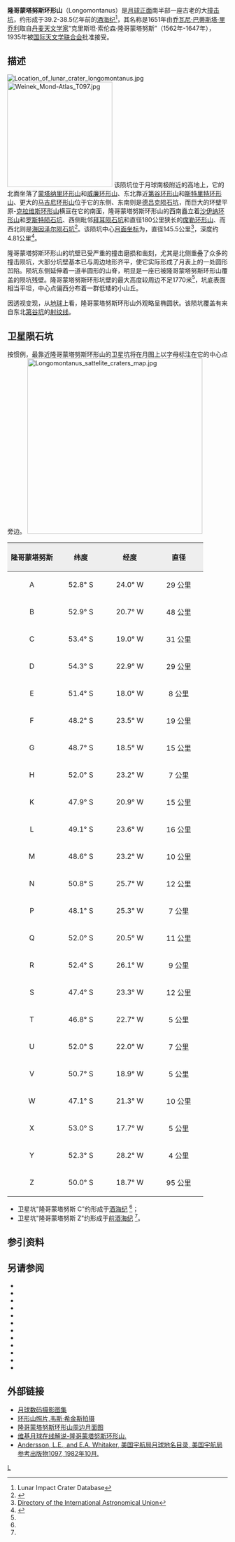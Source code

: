 {{lunar crater data|
 image=Longomontanus crater 4136 h1 h2.jpg|240px|
 caption=月球轨道器4号拍摄的图像|
 latitude=49.55|
 N_or_S=S|
 longitude=21.88|
 E_or_W=W|
 diameter=145.5公里|
 depth=44.81公里|
 colong=22|
 eponym=克·索·隆哥蒙塔努斯}}
'''隆哥蒙塔努斯环形山'''（Longomontanus）是[[月球正面|月球正面]]南半部一座古老的大[[撞击坑|撞击坑]]，约形成于39.2-38.5亿年前的[[酒海纪|酒海纪]]<ref name=LICD>Lunar Impact Crater Database</ref>，其名称是1651年由[[乔瓦尼·巴蒂斯塔·里乔利|乔瓦尼·巴蒂斯塔·里乔利]]取自[[丹麦|丹麦]][[天文学家|天文学家]]“克里斯坦·索伦森·隆哥蒙塔努斯”（1562年-1647年），1935年被[[国际天文学联合会|国际天文学联合会]]批准接受。

==描述==
[[Image:Location_of_lunar_crater_longomontanus.jpg|thumb]]
[[Image:Weinek_Mond-Atlas_T097.jpg|240px]]
该陨坑位于月球南极附近的高地上，它的北面坐落了[[蒙塔纳里环形山|蒙塔纳里环形山]]和[[威廉环形山|威廉环形山]]、东北靠近[[第谷坑|第谷环形山]]和[[斯特里特环形山|斯特里特环形山]]、更大的[[马吉尼环形山|马吉尼环形山]]位于它的东侧、东南则是[[德吕克陨石坑|德吕克陨石坑]]，而巨大的环壁平原-[[克拉维斯环形山|克拉维斯环形山]]横亘在它的南面，隆哥蒙塔努斯环形山的西南矗立着[[沙伊纳环形山|沙伊纳环形山]]和[[罗斯特陨石坑|罗斯特陨石坑]]、西侧毗邻[[拜耳陨石坑|拜耳陨石坑]]和直径180公里狭长的[[席勒环形山|席勒环形山]]、而西北则是[[海因泽尔陨石坑|海因泽尔陨石坑]]<ref>{{Cite web |url=http://www.lpi.usra.edu/resources/mapcatalog/LAC/lac125/ |title=Crater Longomontanus on the map LAC125 |accessdate=2016-10-01 |archive-date=2017-07-28 |archive-url=https://web.archive.org/web/20170728212445/http://www.lpi.usra.edu/resources/mapcatalog/LAC/lac125/ |dead-url=no }}</ref>。该陨坑中心[[月面坐标|月面坐标]]为{{Coord|49.55|S|21.88|E|globe:Moon|nogoogle=1|noosm=1|display=it}}，直径145.5公里<ref name="IAU">[http://planetarynames.wr.usgs.gov/Feature/3465 Directory of the International Astronomical Union]</ref>，深度约4.81公里<ref>{{Cite web |url=http://fisherka.csolutionshosting.net/astronote/plan/craterdepth/html/CraterDepthFeatureNameWestfall.html |title=John E. Westfall's Atlas of the Lunar Terminator, Cambridge Univ. Press (2000) |accessdate=2016-10-01 |archive-date=2014-12-18 |archive-url=https://archive.today/20141218234310/http://fisherka.csolutionshosting.net/astronote/plan/craterdepth/html/CraterDepthFeatureNameWestfall.html |dead-url=no }}</ref>。

隆哥蒙塔努斯环形山的坑壁已受严重的撞击磨损和凿刻，尤其是北侧重叠了众多的撞击陨坑，大部分坑壁基本已与周边地形齐平，使它实际形成了月表上的一处圆形凹陷。陨坑东侧延伸着一道半圆形的山脊，明显是一座已被隆哥蒙塔努斯环形山覆盖的陨坑残壁。隆哥蒙塔努斯环形坑壁的最大高度较周边不足1770米<ref name="LICD"/>，坑底表面相当平坦，中心点偏西分布着一群低矮的小山丘。

因透视变现，从[[地球|地球]]上看，隆哥蒙塔努斯环形山外观略呈椭圆状。该陨坑覆盖有来自东北[[第谷坑|第谷坑]]的[[射纹系统|射纹线]]。

==卫星陨石坑==
按惯例，最靠近隆哥蒙塔努斯环形山的卫星坑将在月图上以字母标注在它的中心点旁边。
[[Image:Longomontanus_sattelite_craters_map.jpg|400px]]

{| class="wikitable"
!width="25%" style="background:#eeeeee;" |隆哥蒙塔努斯 
!width="25%" style="background:#eeeeee;" |纬度
!width="25%" style="background:#eeeeee;" |经度
!width="25%" style="background:#eeeeee;" |直径
|-
|align="center"|A
|align="center"|52.8° S
|align="center"|24.0° W
|align="center"|29 公里
|-
|align="center"|B
|align="center"|52.9° S
|align="center"|20.7° W
|align="center"|48 公里
|-
|align="center"|C
|align="center"|53.4° S
|align="center"|19.0° W
|align="center"|31 公里
|-
|align="center"|D
|align="center"|54.3° S
|align="center"|22.9° W
|align="center"|29 公里
|-
|align="center"|E
|align="center"|51.4° S
|align="center"|18.0° W
|align="center"|8 公里
|-
|align="center"|F
|align="center"|48.2° S
|align="center"|23.5° W
|align="center"|19 公里
|-
|align="center"|G
|align="center"|48.7° S
|align="center"|18.5° W
|align="center"|15 公里
|-
|align="center"|H
|align="center"|52.0° S
|align="center"|23.2° W
|align="center"|7 公里
|-
|align="center"|K
|align="center"|47.9° S
|align="center"|20.9° W
|align="center"|15 公里
|-
|align="center"|L
|align="center"|49.1° S
|align="center"|23.6° W
|align="center"|16 公里
|-
|align="center"|M
|align="center"|48.6° S
|align="center"|23.2° W
|align="center"|10 公里
|-
|align="center"|N
|align="center"|50.8° S
|align="center"|25.7° W
|align="center"|12 公里
|-
|align="center"|P
|align="center"|48.1° S
|align="center"|25.3° W
|align="center"|7 公里
|-
|align="center"|Q
|align="center"|52.0° S
|align="center"|20.5° W
|align="center"|11 公里
|-
|align="center"|R
|align="center"|52.4° S
|align="center"|26.1° W
|align="center"|9 公里
|-
|align="center"|S
|align="center"|47.4° S
|align="center"|23.3° W
|align="center"|12 公里
|-
|align="center"|T
|align="center"|46.8° S
|align="center"|22.7° W
|align="center"|5 公里
|-
|align="center"|U
|align="center"|52.0° S
|align="center"|22.0° W
|align="center"|7 公里
|-
|align="center"|V
|align="center"|50.7° S
|align="center"|18.9° W
|align="center"|5 公里
|-
|align="center"|W
|align="center"|47.1° S
|align="center"|21.3° W
|align="center"|10 公里
|-
|align="center"|X
|align="center"|53.0° S
|align="center"|17.7° W
|align="center"|5 公里
|-
|align="center"|Y
|align="center"|52.3° S
|align="center"|28.2° W
|align="center"|4 公里
|-
|align="center"|Z
|align="center"|50.0° S
|align="center"|18.7° W
|align="center"|95 公里
|}{{clear}}
* 卫星坑"隆哥蒙塔努斯 C"约形成于[[酒海纪|酒海纪]] <ref name="LICD"/>；
* 卫星坑"隆哥蒙塔努斯 Z"约形成于[[前酒海纪|前酒海纪]] <ref name="LICD"/>。

==参引资料==
{{Reflist}}

==另请参阅==
{{refbegin}}
* {{cite book
  | last1 = Andersson
  | first1 = L. E.
  | last2 = Whitaker
  | first2 = E. A.
  | authorlink2 = Ewen Whitaker
  | date = 1982
  | title = [[NASA|NASA]] Catalogue of Lunar Nomenclature
  | publisher = NASA RP-1097
  | ref = harv
  }}
* {{cite web
  | last = Blue
  | first = Jennifer
  | date = July 25, 2007
  | title = Gazetteer of Planetary Nomenclature
  | publisher = [[United_States_Geological_Survey|USGS]]
  | url = http://planetarynames.wr.usgs.gov/
  | accessdate = 2007-08-05
  | ref = harv
  | archive-date = 2019-12-05
  | archive-url = https://web.archive.org/web/20191205162958/https://planetarynames.wr.usgs.gov/
  | dead-url = no
  }}
* {{cite book
  | last1 = Bussey
  | first1 = B.
  | authorlink1 = Ben Bussey
  | last2 = Spudis
  | first2 = P.
  | authorlink2 = Paul Spudis
  | date = 2004
  | title = The Clementine Atlas of the Moon
  | publisher = Cambridge University Press
  | location = New York
  | isbn = 978-0-521-81528-4
  | ref = harv
  }}
* {{cite book
  | last1 = Cocks
  | first1 = Elijah E.
  | last2 = Cocks
  | first2 = Josiah C.
  | date = 1995
  | title = Who's Who on the Moon: A Biographical Dictionary of Lunar Nomenclature
  | url = https://archive.org/details/isbn_9780936389271
  | publisher = Tudor Publishers
  | isbn = 978-0-936389-27-1
  | ref = harv
  }}
* {{cite web
  | last = McDowell
  | first = Jonathan
  | date = July 15, 2007
  | url = http://host.planet4589.org/astro/lunar/
  | title = Lunar Nomenclature
  | publisher = Jonathan's Space Report
  | accessdate = 2007-10-24
  | ref = harv
  | archive-date = 2019-06-21
  | archive-url = https://web.archive.org/web/20190621012337/http://host.planet4589.org/astro/lunar/
  | dead-url = no
  }}
* {{cite journal| last1 = Menzel| first1 = D. H.| last2 = Minnaert| first2 = M.| last3 = Levin| first3 = B.| last4 = Dollfus| first4 = A.| last5 = Bell| first5 = B.| title = Report on Lunar Nomenclature by the Working Group of Commission 17 of the IAU| doi = 10.1007/BF00171763| journal = Space Science Reviews| volume = 12| issue = 2| pages = 136–186| date = 1971| bibcode = 1971SSRv...12..136M| ref = harv}}
* {{cite book
  | first = Patrick
  | last = Moore
  | authorlink = Patrick Moore
  | date = 2001
  | title = On the Moon
  | url = https://archive.org/details/patrickmooreonmo00patr
  | publisher = Sterling Publishing Co.
  | isbn = 978-0-304-35469-6
  | ref = harv
  }}
* {{cite book
  | first = Fred W.
  | last = Price
  | date = 1988
  | title = The Moon Observer's Handbook
  | publisher = Cambridge University Press
  | isbn = 978-0-521-33500-3
  | ref = harv
  }}
* {{cite book
  | last = Rükl
  | first = Antonín
  | authorlink = Antonín Rükl
  | date = 1990
  | title = Atlas of the Moon
  | publisher = Kalmbach Books
  | isbn = 978-0-913135-17-4
  | ref = harv
  }}
* {{cite book
  | last = Webb
  | first = Rev. T. W.
  | authorlink = Thomas William Webb
  | date = 1962
  | title = Celestial Objects for Common Telescopes
  | url = https://archive.org/details/celestialobjects00webb
  | edition = 6th revised
  | publisher = Dover
  | isbn = 978-0-486-20917-3
  | ref = harv
  }}
* {{cite book
  | first = Ewen A.
  | last = Whitaker
  | authorlink = Ewen Whitaker
  | date = 1999
  | title = Mapping and Naming the Moon
  | publisher = Cambridge University Press
  | isbn = 978-0-521-62248-6
  | ref = harv
  }}
* {{cite book
  | first = Peter T.
  | last = Wlasuk
  | date = 2000
  | title = Observing the Moon
  | publisher = Springer
  | isbn = 978-1-85233-193-1
  | ref = harv
 }}
{{refend}}

==外部链接==
* [http://www.lpi.usra.edu/resources/lunar_orbiter/bin/srch_nam.shtml?Longomontanus%7C0 月球数码摄影图集]
* [http://higginsandsons.com/astro/images/LONGOMONTANUS_A28_S503_07-29-05_BASEMERGEDP5.jpg 环形山照片,韦斯·希金斯拍摄]
* [http://www.lpi.usra.edu/resources/mapcatalog/usgs/I691/ 隆哥蒙塔努斯环形山周边月面图] {{Wayback|url=http://www.lpi.usra.edu/resources/mapcatalog/usgs/I691/ |date=20170628031817 }}
* [http://the-moon.wikispaces.com/Longomontanus 维基月球在线解说-隆哥蒙塔努斯环形山.]
*[http://planet4589.org/astro/lunar/RP-1097.pdf Andersson, L.E., and E.A. Whitaker, 美国宇航局月球地名目录, 美国宇航局参考出版物1097, 1982年10月.] {{Wayback|url=http://planet4589.org/astro/lunar/RP-1097.pdf |date=20141006125838 }}

[[Category:月球环形山|L]]
{{月球環形山 (L-N)}}